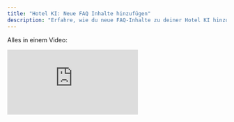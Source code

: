 ```yaml
---
title: "Hotel KI: Neue FAQ Inhalte hinzufügen"
description: "Erfahre, wie du neue FAQ-Inhalte zu deiner Hotel KI hinzufügen kannst - entweder aus der vorhandenen Datenbank oder als komplett neue Frage."
---
```


Alles in einem Video:

<iframe className="w-full aspect-video rounded-xl" src="https://player.vimeo.com/video/1075210470?badge=0&autopause=0&player_id=0&app_id=58479" title="Vimeo video player" frameBorder="0" allow="autoplay; fullscreen; picture-in-picture" allowFullScreen />

Um eine neue FAQ zu deiner Hotel KI hinzuzufügen, navigiere zum Seitenmenü links und wähle **KI Inhalte**.

Es besteht die Möglichkeit, dass die Inhalte, die du hinzufügen möchtest, bereits in unserer Datenbank vorhanden sind. Falls du ein passendes Element findest, kannst du es anpassen und in die Datenbank deiner Hotel-KI aufnehmen. Alternativ kannst du auch eine komplett neue Frage erstellen.

<img 
  className="block dark:hidden" 
  src="/images/ki-inhalte-overview.png" 
  alt="KI Inhalte Übersicht" 
/>
<img 
  className="hidden dark:block" 
  src="/images/ki-inhalte-overview-dark.png" 
  alt="KI Inhalte Übersicht" 
/>

## Eine vorhandene FAQ aus der Datenbank hinzufügen

<Steps>
  <Step title="FAQ suchen">
    Suche nach einer FAQ mit relevanten Stichwörtern.
  </Step>
  <Step title="Antworttext anpassen">
    **Passe den Antworttext an.** Du kannst die vorgefertigten Beispieltexte übernehmen. Anschließend kannst du den Text anpassen.
  </Step>
  <Step title="Link hinzufügen (optional)">
    Um einen Link zu einer Webseite hinzuzufügen, klicke auf **URL-Button hinzufügen.**
    - Im Feld **Button Titel** gibst du den Namen des Links ein.
    - Im Feld **Deutsch/Englisch URL** fügst du den entsprechenden Link hinzu.
  </Step>
  <Step title="Speichern">
    **Speichere** deine Änderungen.
  </Step>
</Steps>

## Eine eigene FAQ hinzufügen

<Steps>
  <Step title="Neue FAQ erstellen">
    Klicke auf den Button **neue FAQ**.
  </Step>
  <Step title="FAQ Name eingeben">
    Gib im Feld **FAQ Name** den Titel der Frage ein. Dieser wird in der Liste auf der linken Seite angezeigt.
  </Step>
  <Step title="Kategorie zuweisen">
    Weise die Frage einer Kategorie zu, indem du aus der Liste **FAQ Kategorie** auswählst.
  </Step>
  <Step title="Inhalt eingeben">
    Gib in das Textfeld den Inhalt ein.
  </Step>
  <Step title="Link hinzufügen (optional)">
    Um einen Link hinzuzufügen, klicke auf **URL-Button hinzufügen**.
    - Trage den Namen des Links im Feld **Button Titel** ein.
    - Füge die entsprechende URL im Feld **Deutsch/Englisch URL** ein.
  </Step>
  <Step title="Speichern">
    **Speichere** deine Änderungen.
  </Step>
</Steps>

## Wichtige Hinweise

<Note>
**Aktiv** zeigt an, ob der Inhalt verwendet wird.
</Note>

<Tip>
Wenn **Automatisch übersetzen** aktiviert ist, sorgt dies dafür, dass der Inhalt nur in der Standardsprache eingegeben werden muss. Der Text wird dann automatisch in die anderen Sprachen übersetzt. Ansonsten musst du die Texte in den anderen Sprachen manuell eingeben (wenn du z. B. das Wording in anderen Sprachen vorgeben möchtest).
</Tip>

<Info>
Mit der Funktion **Medien hochladen** kannst du ein Bild oder kurzes Video hinzufügen.
</Info>
